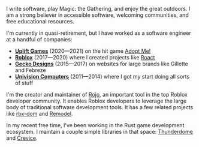 I write software, play Magic: the Gathering, and enjoy the great outdoors. I am a strong believer in accessible software, welcoming communities, and free educational resources.

I'm currently in quasi-retirement, but I have worked as a software engineer at a handful of companies:

* [**Uplift Games**](https://uplift.games) (2020—2021) on the hit game [Adopt Me!](https://playadopt.me)
* [**Roblox**](https://www.roblox.com) (2017—2020) where I created projects like [Roact](https://github.com/Roblox/roact)
* [**Gecko Designs**](https://www.geckodesigns.com) (2015—2017) on websites for large brands like Gillette and Febreze
* [**Univision Computers**](https://univisioncomputers.com) (2011—2014) where I got my start doing all sorts of stuff

I'm the creator and maintainer of [Rojo](https://github.com/rojo-rbx/rojo), an important tool in the top Roblox developer community. It enables Roblox developers to leverage the large body of traditional software development tools. It has a few related projects like [rbx-dom](https://github.com/rojo-rbx/rbx-dom) and [Remodel](https://github.com/rojo-rbx/remodel).

In my recent free time, I've been working in the Rust game development ecosystem. I maintain a couple simple libraries in that space: [Thunderdome](https://github.com/LPGhatguy/thunderdome) and [Crevice](https://github.com/LPGhatguy/crevice).
